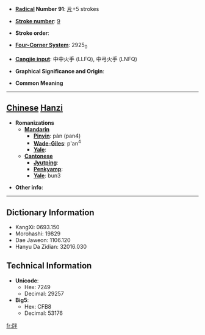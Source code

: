 * '''[[Wiktionary:Chinese radical index| Radical]] Number 91''': [[Wiktionary:Chinese radical index 片|片]]+5 strokes

* '''[[Wiktionary:Chinese total strokes index|Stroke number]]''': [[Wiktionary:Chinese total strokes index 9|9]]

* '''Stroke order''': 

* '''[[Wiktionary:Chinese four corner index|Four-Corner System]]''': 2925<sub>0</sub>

* '''[[Wiktionary:Chinese Cangjie index|Cangjie input]]''': 中中火手 (LLFQ), 中弓火手 (LNFQ)

* '''Graphical Significance and Origin''': 

* '''Common Meaning'''

----

== [[Chinese]] [[Hanzi]] ==

* '''Romanizations'''
** '''[[Mandarin]]'''
*** '''[[Pinyin]]''': pàn (pan4)
*** '''[[Wade-Giles]]''': p'an<sup>4</sup>
*** '''[[Yale]]''': 
** '''[[Cantonese]]'''
*** '''[[Jyutping]]''':
*** '''[[Penkyamp]]''': 
*** '''[[Yale]]''': bun3

* '''Other info''': 

----

== Dictionary Information ==

* KangXi: 0693.150
* Morohashi: 19829
* Dae Jaweon: 1106.120
* Hanyu Da Zidian: 32016.030

== Technical Information ==

* '''Unicode''':
** Hex: 7249
** Decimal: 29257
* '''Big5''':
** Hex: CFB8
** Decimal: 53176

[[fr:牉]]
